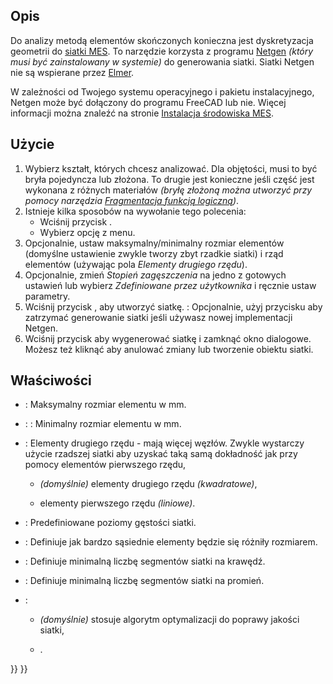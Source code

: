 <languages/>

{{Docnav
|[[FEM_ConstantVacuumPermittivity/pl|Zdefiniuj przenikalność elektryczną próżni]]
|[[FEM_MeshGmshFromShape/pl|Siatka MES z kształtu generowana przez Gmsh]]
|[[FEM_Workbench/pl|środowisko pracy MES]]
|IconL=FEM_ConstantVacuumPermittivity.svg
|IconR=FEM_MeshGmshFromShape.svg
|IconC=Workbench_FEM.svg
}}

{{GuiCommandContainer|
{{GuiCommand/pl
|Name=FEM MeshNetgenFromShape
|Name/pl=MES: Siatka MES generowana przez Netgen
|MenuLocation=Siatka → Siatka generowana przez Netgen
|Workbenches=[[FEM_Workbench/pl|MES]]
|SeeAlso=[[FEM_tutorial/pl|Poradnik MES]]
}}
{{GuiCommandFemInfo/pl
|Solvers=CalculiX, Mystran, Z88
}}
}}

<span id="Description"></span>
==Opis==

Do analizy metodą elementów skończonych konieczna jest dyskretyzacja geometrii do [[FEM_Mesh/pl|siatki MES]]. To narzędzie korzysta z programu [https://www.ngsolve.org/ Netgen] ''(który musi być zainstalowany w systemie)'' do generowania siatki. Siatki Netgen nie są wspierane przez [[FEM_SolverElmer/pl|Elmer]].

W zależności od Twojego systemu operacyjnego i pakietu instalacyjnego, Netgen może być dołączony do programu FreeCAD lub nie. Więcej informacji można znaleźć na stronie [[FEM_Install/pl#Netgen|Instalacja środowiska MES]].

<span id="Usage"></span>
==Użycie==

# Wybierz kształt, których chcesz analizować. Dla objętości, musi to być bryła pojedyncza lub złożona. To drugie jest konieczne jeśli część jest wykonana z różnych materiałów ''(bryłę złożoną można utworzyć przy pomocy narzędzia [[Part_BooleanFragments/pl|Fragmentacja funkcją logiczną]])''.
# Istnieje kilka sposobów na wywołanie tego polecenia:
#* Wciśnij przycisk {{Button|[[Image:FEM_MeshNetgenFromShape.svg|16px]] [[FEM_MeshNetgenFromShape/pl|Siatka generowania przez Netgen]]}}.
#* Wybierz opcję {{MenuCommand|Siatka → [[Image:FEM_MeshGmshFromShape.svg|16px]] Siatka generowana przez Netgen}} z menu.
# Opcjonalnie, ustaw maksymalny/minimalny rozmiar elementów (domyślne ustawienie zwykle tworzy zbyt rzadkie siatki) i rząd elementów (używając pola ''Elementy drugiego rzędu'').
# Opcjonalnie, zmień ''Stopień zagęszczenia'' na jedno z gotowych ustawień lub wybierz ''Zdefiniowane przez użytkownika'' i ręcznie ustaw parametry.
# Wciśnij przycisk {{Button|Zastosuj}}, aby utworzyć siatkę. {{Version/pl|1.0}}: Opcjonalnie, użyj przycisku {{Button|Anuluj}} aby zatrzymać generowanie siatki jeśli używasz nowej implementacji Netgen.
# Wciśnij przycisk {{Button|OK}} aby wygenerować siatkę i zamknąć okno dialogowe. Możesz też kliknąć {{Button|Anuluj}} aby anulować zmiany lub tworzenie obiektu siatki.

<span id="Properties"></span>
== Właściwości ==

* {{PropertyData|Max. Size}}: Maksymalny rozmiar elementu w mm.
* {{PropertyData|Min. Size}}: {{Version/pl|1.0}}: Minimalny rozmiar elementu w mm.
* {{PropertyData|Second order}}: Elementy drugiego rzędu - mają więcej węzłów. Zwykle wystarczy użycie rzadszej siatki aby uzyskać taką samą dokładność jak przy pomocy elementów pierwszego rzędu,
** {{true/pl}} ''(domyślnie)'' elementy drugiego rzędu ''(kwadratowe)'',
** {{false/pl}} elementy pierwszego rzędu ''(liniowe)''. 
* {{PropertyData|Fineness}}: Predefiniowane poziomy gęstości siatki.
* {{PropertyData|Growth Rate}}: Definiuje jak bardzo sąsiednie elementy będzie się różniły rozmiarem.
* {{PropertyData|Nb. Segs per Edge}}: Definiuje minimalną liczbę segmentów siatki na krawędź.
* {{PropertyData|Nb. Segs per Radius}}: Definiuje minimalną liczbę segmentów siatki na promień.
* {{PropertyData|Optimize}}:
** {{true/pl}} ''(domyślnie)'' stosuje algorytm optymalizacji do poprawy jakości siatki,
** {{false/pl}}.


{{Docnav
|[[FEM_ConstantVacuumPermittivity/pl|Zdefiniuj przenikalność elektryczną próżni]]
|[[FEM_MeshGmshFromShape/pl|Siatka MES z kształtu generowana przez Gmsh]]
|[[FEM_Workbench/pl|środowisko pracy MES]]
|IconL=FEM_ConstantVacuumPermittivity.svg
|IconR=FEM_MeshGmshFromShape.svg
|IconC=Workbench_FEM.svg
}}

{{FEM Tools navi{{#translation:}}}}
{{Userdocnavi{{#translation:}}}}